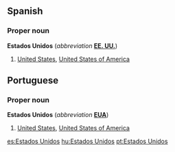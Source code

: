 ==Spanish==
===Proper noun===
'''Estados Unidos''' (''abbreviation'' '''[[EE. UU.]]''')

#[[United States]], [[United States of America]]

==Portuguese==
===Proper noun===
'''Estados Unidos''' (''abbreviation'' '''[[EUA]]''')
# [[United States]], [[United States of America]]

[[es:Estados Unidos]]
[[hu:Estados Unidos]]
[[pt:Estados Unidos]]